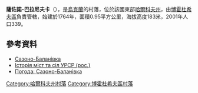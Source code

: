 {{coord|50|3|56|N|35|48|47|E|scale:30000_region:UA|display=title}}

'''薩佐諾-巴拉尼夫卡'''（{{lang-uk|Сазоно-Баланівка}}），是[[烏克蘭|烏克蘭]]的村落，位於該國東部[[哈爾科夫州|哈爾科夫州]]，由[[博霍杜希夫區|博霍杜希夫區]]負責管轄，始建於1764年，面積0.95平方公里，海拔高度183米，2001年人口339。

==參考資料==
* [http://gska2.rada.gov.ua/pls/z7502/A005?rdat1=09.01.2009&rf7571=32423 Сазоно-Баланівка]{{dead link|date=2018年4月 |bot=InternetArchiveBot |fix-attempted=yes }}
* [http://www.igsu.org.ua/Harkovskja.obl/Bogoduhovskij.rajon/Sazono-Balanovka.html Історія міст та сіл УРСР (рос.)]{{dead link|date=2018年1月 |bot=InternetArchiveBot |fix-attempted=yes }}
* [http://weather.in.ua/ua/har'kovskaja/23188 Погода: Сазоно-Баланівка] {{Wayback|url=http://weather.in.ua/ua/har'kovskaja/23188 |date=20160323034429 }}

{{DEFAULTSORT:Сазоно-Баланівка}}
[[Category:哈爾科夫州村落|Category:哈爾科夫州村落]]
[[Category:博霍杜希夫區村落|Category:博霍杜希夫區村落]]


{{Kharkiv-geo-stub}}